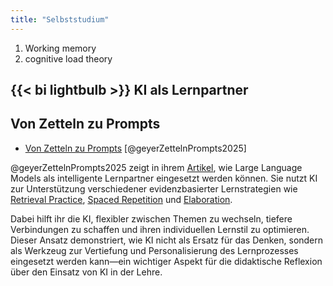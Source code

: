 ```yaml
---
title: "Selbststudium"
---
```

1. Working memory
2. cognitive load theory


## {{< bi lightbulb >}} KI als Lernpartner



::: {.callout-note}
## Von Zetteln zu Prompts
- [Von Zetteln zu Prompts](https://barbarageyer.substack.com/p/von-zetteln-zu-prompts) [@geyerZettelnPrompts2025]

@geyerZettelnPrompts2025 zeigt in ihrem [Artikel](https://barbarageyer.substack.com/p/von-zetteln-zu-prompts), wie Large Language Models als intelligente Lernpartner eingesetzt werden können. Sie nutzt KI zur Unterstützung verschiedener evidenzbasierter Lernstrategien wie [Retrieval Practice](https://en.wikipedia.org/wiki/Testing_effect), [Spaced Repetition](https://en.wikipedia.org/wiki/Spaced_repetition) und [Elaboration](https://de.wikipedia.org/wiki/Elaboration_(Psychologie)). 

Dabei hilft ihr die KI, flexibler zwischen Themen zu wechseln, tiefere Verbindungen zu schaffen und ihren individuellen Lernstil zu optimieren. Dieser Ansatz demonstriert, wie KI nicht als Ersatz für das Denken, sondern als Werkzeug zur Vertiefung und Personalisierung des Lernprozesses eingesetzt werden kann---ein wichtiger Aspekt für die didaktische Reflexion über den Einsatz von KI in der Lehre.
:::